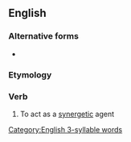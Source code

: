 ==English==

===Alternative forms===
* {{l|en|synergise}}

===Etymology===
{{rfe|lang=en}}

===Verb===
{{en-verb|synergiz}}

# To act as a [[synergetic]] agent

[[Category:English 3-syllable words]]